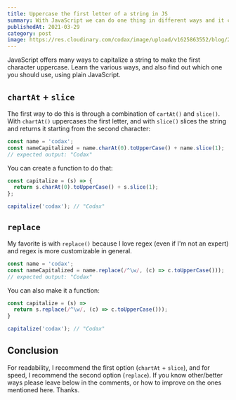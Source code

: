 ```yaml
---
title: Uppercase the first letter of a string in JS
summary: With JavaScript we can do one thing in different ways and it can be a bit threatening, now we will see one of those occasions.
publishedAt: 2021-03-29
category: post
image: https://res.cloudinary.com/codax/image/upload/v1625863552/blog/2/cover.png
---
```


JavaScript offers many ways to capitalize a string to make the first character uppercase. Learn the various ways, and also find out which one you should use, using plain JavaScript.

## `chartAt` + `slice`

The first way to do this is through a combination of `cartAt()` and `slice()`. With `chartAt()` uppercases the first letter, and with `slice()` slices the string and returns it starting from the second character:

```javascript
const name = 'codax';
const nameCapitalized = name.charAt(0).toUpperCase() + name.slice(1);
// expected output: "Codax"
```

You can create a function to do that:

```javascript
const capitalize = (s) => {
  return s.charAt(0).toUpperCase() + s.slice(1);
};

capitalize('codax'); // "Codax"
```

## `replace`

My favorite is with `replace()` because I love regex (even if I'm not an expert) and regex is more customizable in general.

```javascript
const name = 'codax';
const nameCapitalized = name.replace(/^\w/, (c) => c.toUpperCase()));
// expected output: "Codax"
```

You can also make it a function:

```javascript
const capitalize = (s) =>
  return s.replace(/^\w/, (c) => c.toUpperCase()));
}

capitalize('codax'); // "Codax"
```

## Conclusion

For readability, I recommend the first option (`chartAt` + `slice`), and for speed, I recommend the second option (`replace`).
If you know other/better ways please leave below in the comments, or how to improve on the ones mentioned here.
Thanks.
